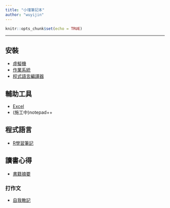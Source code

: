 ---
title: "小瑾筆記本"
author: "wuyijin"
---

```{r setup, include=FALSE}
knitr::opts_chunk$set(echo = TRUE)
```

<hr/>
## 安裝
- <a href="https://yijinwu1.github.io/home/sysvm.html" target="_blank">虛擬機</a>
- <a href="https://yijinwu1.github.io/home/os.html" target="_blank">作業系統</a>
- <a href="https://yijinwu1.github.io/home/pglanguage.html" target="_blank">程式語言編譯器</a>

## 輔助工具
- <a href="https://github.com/yijinwu1/Excel" target="_blank">Excel</a>
- (施工中)notepad++

## 程式語言
- <a href="https://yijinwu1.github.io/R/" target="_blank">R學習筆記</a>

## 讀書心得
- <a href="https://github.com/yijinwu1/The-Reflection-of-Reading" target="_blank">書籍摘要</a>

### 打作文
- <a href="https://github.com/yijinwu1/writing" target="_blank">自我散記</a>

